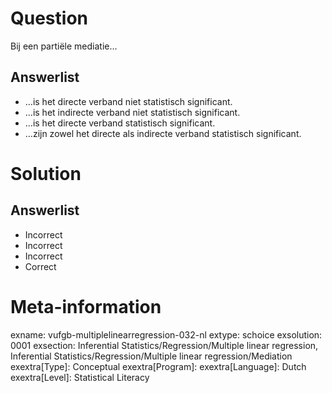 Question
========

Bij een partiële mediatie...
  
Answerlist
----------
* ...is het directe verband niet statistisch significant.
* ...is het indirecte verband niet statistisch significant.
* ...is het directe verband statistisch significant.
* ...zijn zowel het directe als indirecte verband statistisch significant.

Solution
========

Answerlist
----------
* Incorrect
* Incorrect
* Incorrect
* Correct

Meta-information
================
exname: vufgb-multiplelinearregression-032-nl
extype: schoice
exsolution: 0001
exsection: Inferential Statistics/Regression/Multiple linear regression, Inferential Statistics/Regression/Multiple linear regression/Mediation
exextra[Type]: Conceptual
exextra[Program]: 
exextra[Language]: Dutch
exextra[Level]: Statistical Literacy